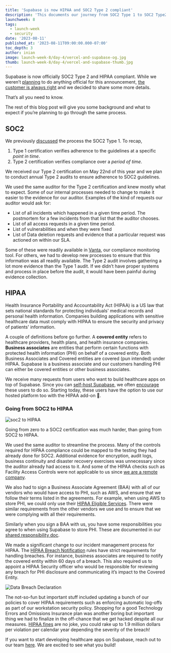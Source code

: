 ```yaml
---
title: 'Supabase is now HIPAA and SOC2 Type 2 compliant'
description: 'This documents our journey from SOC2 Type 1 to SOC2 Type2 and HIPAA compliance. You can start building healthcare apps on Supabase today.'
launchweek: 8
tags:
  - launch-week
  - security
date: '2023-08-11'
published_at: '2023-08-11T09:00:00.000-07:00'
toc_depth: 3
author: inian
image: launch-week-8/day-4/vercel-and-supabase-og.jpg
thumb: launch-week-8/day-4/vercel-and-supabase-thumb.jpg
---
```


Supabase is now officially SOC2 Type 2 and HIPAA compliant. While we weren’t [planning](https://news.ycombinator.com/item?id=35526018) to do anything official for this announcement, [the customer is always right](https://news.ycombinator.com/item?id=35555756) and we decided to share some more details.

That’s all you need to know.

The rest of this blog post will give you some background and what to expect if you’re planning to go through the same process.

## SOC2

We previously [discussed](https://supabase.com/blog/supabase-soc2) the process the SOC2 Type 1. To recap,

1. Type 1 certification verifies adherence to the guidelines at a specific _point in time_.
2. Type 2 certification verifies compliance over a _period of time_.

We received our Type 2 certification on May 22nd of this year and we plan to conduct annual Type 2 audits to ensure adherence to SOC2 guidelines.

We used the same auditor for the Type 2 certification and knew mostly what to expect. Some of our internal processes needed to change to make it easier to the evidence for our auditor. Examples of the kind of requests our auditor would ask for:

- List of all incidents which happened in a given time period. The postmortem for a few incidents from that list that the auditor chooses.
- List of all access requests in a given time period.
- List of vulnerabilities and when they were fixed
- List of Data deletion requests and evidence that a particular request was actioned on within our SLA.

Some of these were readily available in [Vanta](https://www.vanta.com/), our compliance monitoring tool. For others, we had to develop new processes to ensure that this information was all readily available. The Type 2 audit involves gathering a lot more evidence than the Type 1 audit. If we didn’t have proper systems and process in place before the audit, it would have been painful during evidence collection.

## HIPAA

Health Insurance Portability and Accountability Act (HIPAA) is a US law that sets national standards for protecting individuals' medical records and personal health information. Companies building applications with sensitive healthcare data must comply with HIPAA to ensure the security and privacy of patients' information.

A couple of definitions before go further. A **covered entity** refers to healthcare providers, health plans, and health insurance companies. **Business associates** are entities that perform certain functions with protected health information (PHI) on behalf of a covered entity. Both Business Associates and Covered entities are covered (pun intended) under HIPAA. Supabase is a business associate and our customers handling PHI can either be covered entities or other business associates.

We receive many requests from users who want to build healthcare apps on top of Supabase. Since you can [self-host Supabase](https://supabase.com/docs/guides/self-hosting), we often [encourage](https://github.com/orgs/supabase/discussions/1219) these users to do so. Starting today, these users have the option to use our hosted platform too with the HIPAA add-on 🎉.

### Going from SOC2 to HIPAA

<Img
  src="/images/blog/launch-week-8/day-5/soc2-to-hipaa.png"
  alt="soc2 to HIPAA"
  className="!max-h-[700px]"
/>

Going from zero to a SOC2 certification was much harder, than going from SOC2 to HIPAA.

We used the same auditor to streamline the process. Many of the controls required for HIPAA compliance could be mapped to the testing they had already done for SOC2. Additional evidence for encryption, audit logs, business continuity and disaster recovery exercises was unnecessary since the auditor already had access to it. And some of the HIPAA checks such as Facility Access Controls were not applicable to us since [we are a remote company](https://supabase.com/blog/why-supabase-remote).

We also had to sign a Business Associate Agreement (BAA) with all of our vendors who would have access to PHI, such as AWS, and ensure that we follow their terms listed in the agreements. For example, when using AWS to store PHI, we could only use their [HIPAA Eligible Services](https://aws.amazon.com/compliance/hipaa-eligible-services-reference/). There were similar requirements from the other vendors we use and to ensure that we were complying with all their requirements.

Similarly when you sign a BAA with us, you have some responsibilities you agree to when using Supabase to store PHI. These are documented in our [shared responsibility doc](https://docs-git-ip-hipaa-supabase.vercel.app/docs/guides/platform/shared-responsibility-model#managing-healthcare-data).

We made a significant change to our incident management process for HIPAA. The [HIPAA Breach Notification](https://www.hhs.gov/hipaa/for-professionals/breach-notification/index.html) rules have strict requirements for handling breaches. For instance, business associates are required to notify the covered entity within 60 days of a breach. This also required us to appoint a HIPAA Security officer who would be responsible for reviewing any breach for PHI disclosure and communicating it’s impact to the Covered Entity.

![Data Breach Declaration](/images/blog/launch-week-8/day-5/data-breach-2.png)

The not-so-fun but important stuff included updating a bunch of our policies to cover HIPAA requirements such as enforcing automatic log-offs as part of our workstation security policy. Shopping for a good Technology Errors and Omissions Insurance plan was another boring but important thing we had to finalize in the off-chance that we get hacked despite all our measures. [HIPAA fines](https://www.strongdm.com/blog/hipaa-violation-penalties) are no joke, you could rake up to 1.9 million dollars per violation per calendar year depending the severity of the breach!

If you want to start developing healthcare apps on Supabase, reach out to our team [here](https://forms.supabase.com/hipaa). We are excited to see what you build!
